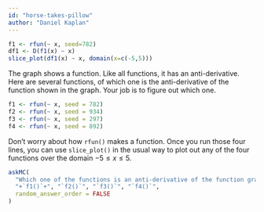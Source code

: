 ```yaml
---
id: "horse-takes-pillow"
author: "Daniel Kaplan"
---
```


```r
f1 <- rfun(~ x, seed=782)
df1 <- D(f1(x) ~ x)
slice_plot(df1(x) ~ x, domain(x=c(-5,5)))
```

The graph shows a function. Like all functions, it has an anti-derivative. Here are several functions, of which one is the anti-derivative of the function shown in the graph. Your job is to figure out which one.

```r
f1 <- rfun(~ x, seed = 782)
f2 <- rfun(~ x, seed = 934)
f3 <- rfun(~ x, seed = 297)
f4 <- rfun(~ x, seed = 892)
```

Don't worry about how `rfun()` makes a function. Once you run those four lines, you can use `slice_plot()` in the usual way to plot out any of the four functions over the domain $-5 \leq x \leq 5$. 

```r
askMC(
  "Which one of the functions is an anti-derivative of the function graphed above? (Hint: Make your life easy and do something to the `f1()` through `f4()` functions before you plot them, so that they are easy to compare to the graph.)",
  "+`f1()`+", "`f2()`", "`f3()`", "`f4()`",
  random_answer_order = FALSE
)
```


